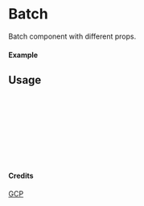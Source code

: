 
<Meta of={Batch} title="GCP/Batch" />

# Batch

Batch component with different props.

#### Example

<Canvas of={Batch.Primary} />

## Usage

```ts
import { Batch } from "yadl-ui";

const Example = () => {
  return (
      <Batch />
  );
};

export default Example;
```

#### Credits
[GCP](https://cloud.google.com/icons)
